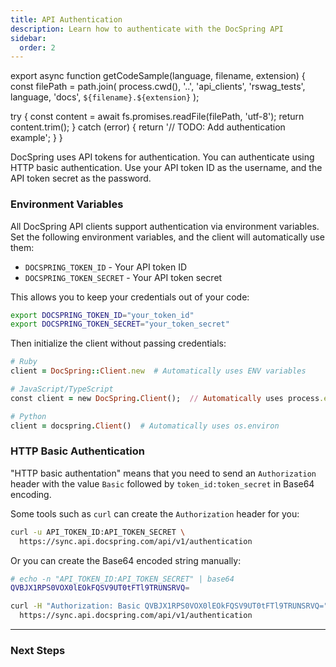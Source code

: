 ```yaml
---
title: API Authentication
description: Learn how to authenticate with the DocSpring API
sidebar:
  order: 2
---
```



export async function getCodeSample(language, filename, extension) {
  const filePath = path.join(
    process.cwd(),
    '..',
    'api_clients',
    'rswag_tests',
    language,
    'docs',
    `${filename}.${extension}`
  );

try {
const content = await fs.promises.readFile(filePath, 'utf-8');
return content.trim();
} catch (error) {
return '// TODO: Add authentication example';
}
}

DocSpring uses API tokens for authentication. You can authenticate using HTTP basic authentication.
Use your API token ID as the username, and the API token secret as the password.

<LinkCard
  title="Manage API Tokens"
  href="https://app.docspring.com/api_tokens"
  description="Manage your API tokens in the DocSpring dashboard"
/>

### Environment Variables

All DocSpring API clients support authentication via environment variables. Set the following environment variables, and the client will automatically use them:

- `DOCSPRING_TOKEN_ID` - Your API token ID
- `DOCSPRING_TOKEN_SECRET` - Your API token secret

This allows you to keep your credentials out of your code:

```bash
export DOCSPRING_TOKEN_ID="your_token_id"
export DOCSPRING_TOKEN_SECRET="your_token_secret"
```

Then initialize the client without passing credentials:

```ruby
# Ruby
client = DocSpring::Client.new  # Automatically uses ENV variables

# JavaScript/TypeScript
const client = new DocSpring.Client();  // Automatically uses process.env

# Python
client = docspring.Client()  # Automatically uses os.environ
```

### HTTP Basic Authentication

"HTTP basic authentation" means that you need to send an `Authorization` header with
the value `Basic` followed by `token_id:token_secret` in Base64 encoding.

Some tools such as `curl` can create the `Authorization` header for you:

```bash
curl -u API_TOKEN_ID:API_TOKEN_SECRET \
  https://sync.api.docspring.com/api/v1/authentication
```

Or you can create the Base64 encoded string manually:

```bash
# echo -n "API_TOKEN_ID:API_TOKEN_SECRET" | base64
QVBJX1RPS0VOX0lEOkFQSV9UT0tFTl9TRUNSRVQ=

curl -H "Authorization: Basic QVBJX1RPS0VOX0lEOkFQSV9UT0tFTl9TRUNSRVQ=" \
  https://sync.api.docspring.com/api/v1/authentication
```

---

### Next Steps

<LinkCard
  title="API Reference: Test Authentication"
  href="/docs/api/#tag/authentication/get/authentication"
  description="View code samples to learn how to set up authentication for your API client.<br/>
    Click the <strong>Test Request</strong> button to try it out using your own API token."
/>

